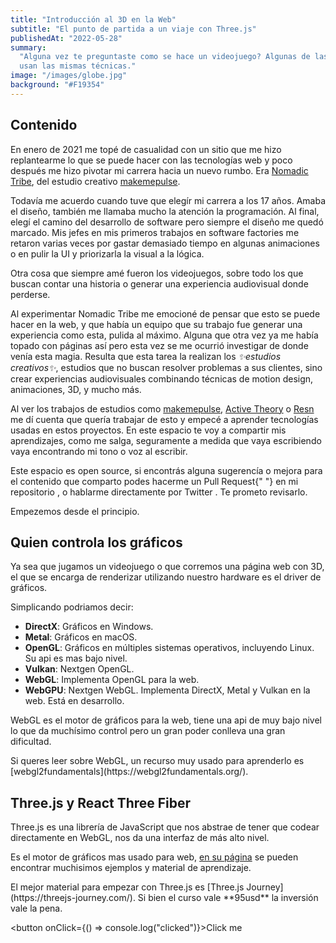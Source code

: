 ```yaml
---
title: "Introducción al 3D en la Web"
subtitle: "El punto de partida a un viaje con Three.js"
publishedAt: "2022-05-28"
summary:
  "Alguna vez te preguntaste como se hace un videojuego? Algunas de las webs que mas impresionan
  usan las mismas técnicas."
image: "/images/globe.jpg"
background: "#F19354"
---
```


## Contenido

En enero de 2021 me topé de casualidad con un sitio que me hizo replantearme lo que se puede hacer
con las tecnologías web y poco después me hizo pivotar mi carrera hacia un nuevo rumbo. Era
[Nomadic Tribe](https://2019.makemepulse.com/), del estudio creativo
[makemepulse](https://www.makemepulse.com/).

<Figure figcaption="Nomadic Tribe, por Makemepulse">
  <source src="https://i.gyazo.com/f5e0dbc46a5ec4b60d4d82284118e432.mp4" type="video/mp4" />
</Figure>

Todavía me acuerdo cuando tuve que elegír mi carrera a los 17 años. Amaba el diseño, también me
llamaba mucho la atención la programación. Al final, elegí el camino del desarrollo de software pero
siempre el diseño me quedó marcado. Mis jefes en mis primeros trabajos en software factories me
retaron varias veces por gastar demasiado tiempo en algunas animaciones o en pulir la UI y
priorizarla la visual a la lógica.

Otra cosa que siempre amé fueron los videojuegos, sobre todo los que buscan contar una historia o
generar una experiencia audiovisual donde perderse.

Al experimentar Nomadic Tribe me emocioné de pensar que esto se puede hacer en la web, y que había
un equipo que su trabajo fue generar una experiencia como esta, pulida al máximo. Alguna que otra
vez ya me había topado con páginas así pero esta vez se me ocurrió investigar de donde venía esta
magia. Resulta que esta tarea la realizan los _✨estudios creativos✨_, estudios que no buscan
resolver problemas a sus clientes, sino crear experiencias audiovisuales combinando técnicas de
motion design, animaciones, 3D, y mucho más.

Al ver los trabajos de estudios como [makemepulse](https://www.makemepulse.com/),
[Active Theory](https://activetheory.net/) o [Resn](https://resn.co.nz/) me dí cuenta que quería
trabajar de esto y empecé a aprender tecnologías usadas en estos proyectos. En este espacio te voy a
compartir mis aprendizajes, como me salga, seguramente a medida que vaya escribiendo vaya
encontrando mi tono o voz al escribir.

<SideNote variant="disclaimer">
  Este espacio es open source, si encontrás alguna sugerencía o mejora para el contenido que
  comparto podes hacerme un Pull Request{" "}
  <Link href="https://github.com/emaLorenzo/emalorenzo.com" variant="repo">
    en mi repositorio
  </Link>
  , o hablarme directamente por <Link href="https://twitter.com/emalorenzo_" variant="twitter">
    Twitter
  </Link>. Te prometo revisarlo.
</SideNote>

Empezemos desde el principio.

## Quien controla los gráficos

Ya sea que jugamos un videojuego o que corremos una página web con 3D, el que se encarga de
renderizar utilizando nuestro hardware es el driver de gráficos.

Simplicando podriamos decir:

- **DirectX**: Gráficos en Windows.
- **Metal**: Gráficos en macOS.
- **OpenGL**: Gráficos en múltiples sistemas operativos, incluyendo Linux. Su api es mas bajo nivel.
- **Vulkan**: Nextgen OpenGL.
- **WebGL**: Implementa OpenGL para la web.
- **WebGPU**: Nextgen WebGL. Implementa DirectX, Metal y Vulkan en la web. Está en desarrollo.

WebGL es el motor de gráficos para la web, tiene una api de muy bajo nivel lo que da muchísimo
control pero un gran poder conlleva una gran dificultad.

<SideNote>
  Si queres leer sobre WebGL, un recurso muy usado para aprenderlo es
  [webgl2fundamentals](https://webgl2fundamentals.org/).
</SideNote>

## Three.js y React Three Fiber

Three.js es una librería de JavaScript que nos abstrae de tener que codear directamente en WebGL,
nos da una interfaz de más alto nivel.

Es el motor de gráficos mas usado para web, [en su página](https://threejs.org/) se pueden encontrar
muchisimos ejemplos y material de aprendizaje.

<Figure figcaption="RectAreaLight, uno de los ejemplos de la web de Three.js">
  <source src="https://i.gyazo.com/ce72f2fdb4d21c3faf7d1270ba5b7896.mp4" type="video/mp4" />
</Figure>

<SideNote variant="material">
  El mejor material para empezar con Three.js es [Three.js Journey](https://threejs-journey.com/).
  Si bien el curso vale **95usd** la inversión vale la pena.
</SideNote>

<button onClick={() => console.log("clicked")}>Click me</button>
